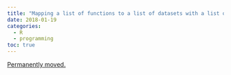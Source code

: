 ```yaml
---
title: "Mapping a list of functions to a list of datasets with a list of columns as arguments"
date: 2018-01-19
categories:
  - R
  - programming
toc: true
---
```


[Permanently moved.](../../posts/2018-01-19-mapping_functions_with_any_cols.qmd)
